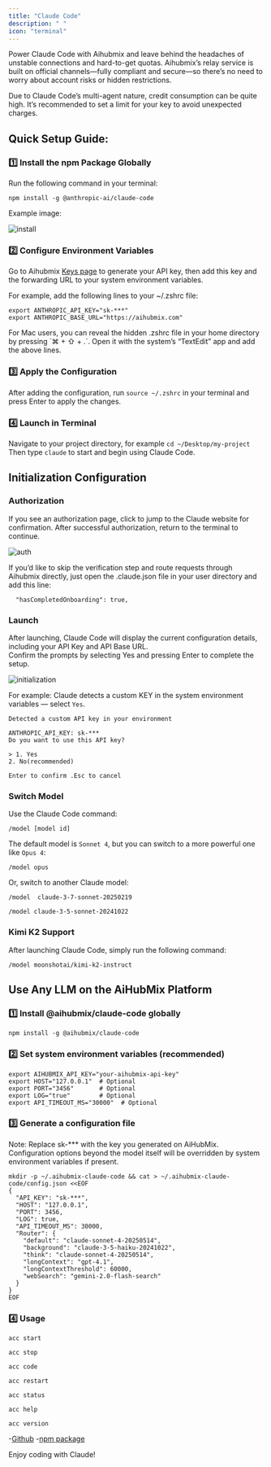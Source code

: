 ```yaml
---
title: "Claude Code"
description: " "
icon: "terminal"
---
```


Power Claude Code with Aihubmix and leave behind the headaches of unstable connections and hard-to-get quotas. Aihubmix’s relay service is built on official channels—fully compliant and secure—so there’s no need to worry about account risks or hidden restrictions.

<Warning>
  Due to Claude Code’s multi-agent nature, credit consumption can be quite high. It’s recommended to set a limit for your key to avoid unexpected charges.
</Warning>
  
## Quick Setup Guide:

### 1️⃣ Install the npm Package Globally

Run the following command in your terminal:

```shell
npm install -g @anthropic-ai/claude-code
```

Example image:

![install](../../public/en/aihubmix-claude-code-npm.png)

### 2️⃣ Configure Environment Variables

Go to Aihubmix [Keys page](https://aihubmix.com/token) to generate your API key, then add this key and the forwarding URL to your system environment variables.

For example, add the following lines to your ~/.zshrc file:

```shell
export ANTHROPIC_API_KEY="sk-***"
export ANTHROPIC_BASE_URL="https://aihubmix.com"
```

<Tip>
  For Mac users, you can reveal the hidden .zshrc file in your home directory by pressing `⌘ + ⇧ + .`. Open it with the system’s “TextEdit” app and add the above lines.
</Tip>

### 3️⃣ Apply the Configuration

After adding the configuration, run `source ~/.zshrc` in your terminal and press Enter to apply the changes.

### 4️⃣ Launch in Terminal

Navigate to your project directory, for example `cd ~/Desktop/my-project`\
Then type `claude` to start and begin using Claude Code.

## Initialization Configuration

### Authorization

If you see an authorization page, click to jump to the Claude website for confirmation. After successful authorization, return to the terminal to continue.

![auth](../../public/en/claude-auth.png)

If you’d like to skip the verification step and route requests through Aihubmix directly, just open the .claude.json file in your user directory and add this line:

```
  "hasCompletedOnboarding": true,
```

### Launch

After launching, Claude Code will display the current configuration details, including your API Key and API Base URL.\
Confirm the prompts by selecting Yes and pressing Enter to complete the setup.

![initialization](../../public/en/aihubmix-claude-code.png)

For example: Claude detects a custom KEY in the system environment variables — select `Yes`.

```
Detected a custom API key in your environment

ANTHROPIC_API_KEY: sk-***
Do you want to use this API key?

> 1. Yes
2. No(recommended)

Enter to confirm .Esc to cancel
```

### Switch Model

Use the Claude Code command:

```shell
/model [model id]
```

The default model is `Sonnet 4`, but you can switch to a more powerful one like `Opus 4`:

```shell opus
/model opus
```

Or, switch to another Claude model:

<CodeGroup>

```shell sonnet 3.7
/model  claude-3-7-sonnet-20250219
```


```shell sonnet 3.5
/model claude-3-5-sonnet-20241022
```

</CodeGroup>

### Kimi K2 Support

After launching Claude Code, simply run the following command:

```shell
/model moonshotai/kimi-k2-instruct
```

## Use Any LLM on the AiHubMix Platform

### 1️⃣ Install @aihubmix/claude-code globally

```shell
npm install -g @aihubmix/claude-code
```
### 2️⃣ Set system environment variables (recommended)

```shell
export AIHUBMIX_API_KEY="your-aihubmix-api-key"
export HOST="127.0.0.1"  # Optional
export PORT="3456"       # Optional
export LOG="true"        # Optional
export API_TIMEOUT_MS="30000"  # Optional
```

### 3️⃣ Generate a configuration file

Note: Replace sk-*** with the key you generated on AiHubMix. Configuration options beyond the model itself will be overridden by system environment variables if present.

```shell
mkdir -p ~/.aihubmix-claude-code && cat > ~/.aihubmix-claude-code/config.json <<EOF
{
  "API_KEY": "sk-***",
  "HOST": "127.0.0.1",
  "PORT": 3456,
  "LOG": true,
  "API_TIMEOUT_MS": 30000,
  "Router": {
    "default": "claude-sonnet-4-20250514",
    "background": "claude-3-5-haiku-20241022",
    "think": "claude-sonnet-4-20250514",
    "longContext": "gpt-4.1",
    "longContextThreshold": 60000,
    "webSearch": "gemini-2.0-flash-search"
  }
}
EOF
```

### 4️⃣ Usage

<CodeGroup>

```shell
acc start
```

```shell
acc stop
```

```shell
acc code
```

```shell
acc restart
```

```shell
acc status
```

```shell
acc help
```

```shell
acc version
```

</CodeGroup>

-[Github](https://github.com/inferera/aihubmix/blob/main/packages/claude-code/README.md)
-[npm package](https://www.npmjs.com/package/@aihubmix/claude-code)

Enjoy coding with Claude\!